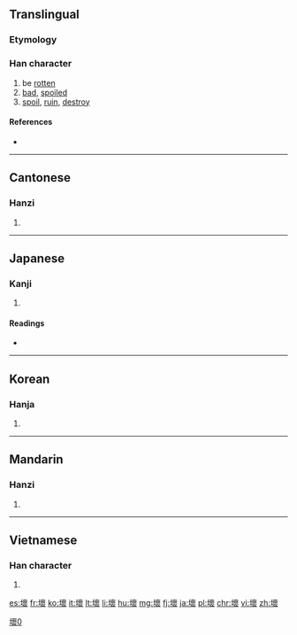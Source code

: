 {{also|坏|壊}}
==Translingual==
{{ja-forms|[[壊]]|[[坏]]|壞}}

===Etymology===
{{Han compound|土|褱|c1=s|c2=p|t1=earth|ls=psc}}

===Han character===
{{Han char|rn=32|rad=土|as=16|sn=19|four=4413<sub>2</sub>|canj=土卜田女 (GYWV)|ids=⿰[[土]][[褱]]}}

# be [[rotten]]
# [[bad]], [[spoiled]]
# [[spoil]], [[ruin]], [[destroy]]

====References====
* {{Han ref|kx=0242.030|dkj=05590|dj=0481.270|hdz=10500.020|uh=58DE|ud=22750|bh=C361|bd=50017}}

----

==Cantonese==

===Hanzi===
{{yue-hanzi|jyut=[[pui1]], [[pui4]], [[waai6]]|y=pui1, pui4, waai6|sim=坏}}

# {{defn|lang=yue|sort=土16}}

----

==Japanese==

===Kanji===
{{ja-kanji|grade=|rs=土16|style=ky|shin=壊}}

# {{defn|lang=ja|sort=土16}}

====Readings====
* {{ja-readings|on=[[かい]] (kai), [[え]] (e)|kun=[[こわす]] (kowasu)}}

----

==Korean==

===Hanja===
{{ko-hanja|hangeul=[[괴]], [[회]]|rv=goe, hoe|mr=koe, hoe}}

# {{defn|lang=ko|sort=土16}}

----

==Mandarin==

===Hanzi===
{{cmn-hanzi|sim=坏|pin=[[huài]] ([[huai4]]), [[xùn]] ([[xun4]])|wg=huai<sup>4</sup>, hsün<sup>4</sup>}}

# {{defn|lang=cmn|sort=土16}}

----

==Vietnamese==

===Han character===
{{vi-hantu|[[hoại]], [[hoải]], [[hoai]]|rs=土16}}

# {{defn|lang=vi|sort=土16}}

[[Category:CJKV characters simplified differently in Japan and China|壞0]]

[[es:壞]]
[[fr:壞]]
[[ko:壞]]
[[it:壞]]
[[lt:壞]]
[[li:壞]]
[[hu:壞]]
[[mg:壞]]
[[fj:壞]]
[[ja:壞]]
[[pl:壞]]
[[chr:壞]]
[[vi:壞]]
[[zh:壞]]